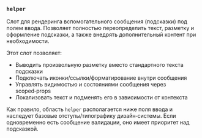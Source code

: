 ### `helper`

Слот для рендеринга вспомогательного сообщения (подсказки) под полем ввода. Позволяет полностью переопределить текст, разметку и оформление подсказки, а также внедрять дополнительный контент при необходимости.

Этот слот позволяет:
- Выводить произвольную разметку вместо стандартного текста подсказки
- Подключать иконки/ссылки/форматирование внутри сообщения
- Управлять видимостью и состояниями сообщения через scoped‑props
- Локализовать текст и подменять его в зависимости от контекста

Как правило, область `helper` располагается ниже поля ввода и наследует базовые отступы/типографику дизайн‑системы. Если одновременно есть сообщение валидации, оно имеет приоритет над подсказкой.

